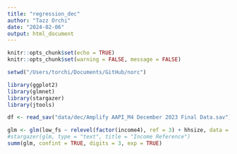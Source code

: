 ```yaml
---
title: "regression_dec"
author: "Tazz Orchi"
date: "2024-02-06"
output: html_document
---
```


```r
knitr::opts_chunk$set(echo = TRUE)
knitr::opts_chunk$set(warning = FALSE, message = FALSE) 

setwd("/Users/torchi/Documents/GitHub/norc")

library(ggplot2)
library(glmnet)
library(stargazer)
library(jtools)

df <- read_sav("data/dec/Amplify AAPI_M4 December 2023 Final Data.sav") |> clean_names()
```

```r
glm <- glm(low_fs ~ relevel(factor(income4), ref = 3) + hhsize, data = df, family = "binomial")
#stargazer(glm, type = "text", title = "Income Reference")
summ(glm, confint = TRUE, digits = 3, exp = TRUE)
```
